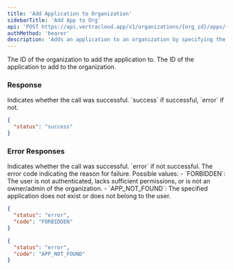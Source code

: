 ```yaml
---
title: 'Add Application to Organization'
sidebarTitle: 'Add App to Org'
api: 'POST https://api.vertracloud.app/v1/organizations/{org_id}/apps/{app_id}'
authMethod: 'bearer'
description: 'Adds an application to an organization by specifying the organization and application IDs.'
---
```


<ParamField path="org_id" type="string" required>
  The ID of the organization to add the application to.
</ParamField>

<ParamField path="app_id" type="string" required>
  The ID of the application to add to the organization.
</ParamField>

### Response

<ResponseField name="status" type="string">
  Indicates whether the call was successful. `success` if successful, `error` if not.
</ResponseField>

<ResponseExample>

```json Response
{
  "status": "success"
}
```

</ResponseExample>

### Error Responses

<ResponseField name="status" type="string">
  Indicates whether the call was successful. `error` if not successful.
</ResponseField>

<ResponseField name="code" type="string">
  The error code indicating the reason for failure. Possible values:
  - `FORBIDDEN`: The user is not authenticated, lacks sufficient permissions, or is not an owner/admin of the organization.
  - `APP_NOT_FOUND`: The specified application does not exist or does not belong to the user.
</ResponseField>

<ResponseExample>

```json Error Response (403)
{
  "status": "error",
  "code": "FORBIDDEN"
}
```

```json Error Response (404)
{
  "status": "error",
  "code": "APP_NOT_FOUND"
}
```

</ResponseExample>